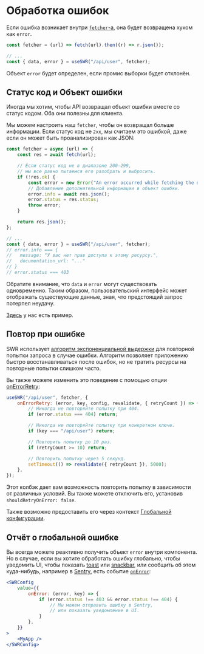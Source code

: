 
# Обработка ошибок

Если ошибка возникает внутри [`fetcher`-а](/docs/data-fetching), она будет возвращена хуком как `error`.

```js
const fetcher = (url) => fetch(url).then((r) => r.json());

// ...
const { data, error } = useSWR("/api/user", fetcher);
```

Объект `error` будет определен, если промис выборки будет отклонён.

## Статус код и Объект ошибки

Иногда мы хотим, чтобы API возвращал объект ошибки вместе со статус кодом. Оба они полезны для клиента.

Мы можем настроить наш `fetcher`, чтобы он возвращал больше информации. Если статус код не `2xx`,
мы считаем это ошибкой, даже если он может быть проанализирован как JSON:

```js
const fetcher = async (url) => {
    const res = await fetch(url);

    // Если статус код не в диапазоне 200-299,
    // мы все равно пытаемся его разобрать и выбросить.
    if (!res.ok) {
        const error = new Error("An error occurred while fetching the data.");
        // Добавление дополнительной информации в объект ошибки.
        error.info = await res.json();
        error.status = res.status;
        throw error;
    }

    return res.json();
};

// ...
const { data, error } = useSWR("/api/user", fetcher);
// error.info === {
//   message: "У вас нет прав доступа к этому ресурсу.",
//   documentation_url: "..."
// }
// error.status === 403
```

<Callout emoji="💡">
    Обратите внимание, что <code>data</code> и <code>error</code> могут существовать одновременно. Таким образом, пользовательский интерфейс может отображать
    существующие данные, зная, что предстоящий запрос потерпел неудачу.
</Callout>

[Здесь](/examples/error-handling) у нас есть пример.

## Повтор при ошибке

SWR использует [алгоритм экспоненциальной выдержки](https://ru.wikipedia.org/wiki/Экспоненциальная_выдержка) для повторной попытки запроса в случае ошибки.
Алгоритм позволяет приложению быстро восстанавливаться после ошибок, но не тратить ресурсы на повторные попытки слишком часто.

Вы также можете изменить это поведение с помощью опции [onErrorRetry](/docs/options#опции):

```js
useSWR("/api/user", fetcher, {
    onErrorRetry: (error, key, config, revalidate, { retryCount }) => {
        // Никогда не повторяйте попытку при 404.
        if (error.status === 404) return;

        // Никогда не повторяйте попытку при конкретном ключе.
        if (key === "/api/user") return;

        // Повторить попытку до 10 раз.
        if (retryCount >= 10) return;

        // Повторить попытку через 5 секунд.
        setTimeout(() => revalidate({ retryCount }), 5000);
    },
});
```

Этот колбэк дает вам возможность повторить попытку в зависимости от различных условий. Вы также можете отключить его, установив `shouldRetryOnError: false`.

Также возможно предоставить его через контекст [Глобальной конфигурации](/docs/global-configuration).

## Отчёт о глобальной ошибке

Вы всегда можете реактивно получить объект `error` внутри компонента.
Но в случае, если вы хотите обработать ошибку глобально, чтобы уведомить UI,
чтобы показать [toast](https://vercel.com/design/toast) или [snackbar](https://material.io/components/snackbars),
или сообщить об этом куда-нибудь, например в [Sentry](https://sentry.io),
есть событие [`onError`](/docs/options#опции):

```jsx
<SWRConfig
    value={{
        onError: (error, key) => {
            if (error.status !== 403 && error.status !== 404) {
                // Мы можем отправить ошибку в Sentry,
                // или показать уведомление в UI.
            }
        },
    }}
>
    <MyApp />
</SWRConfig>
```
